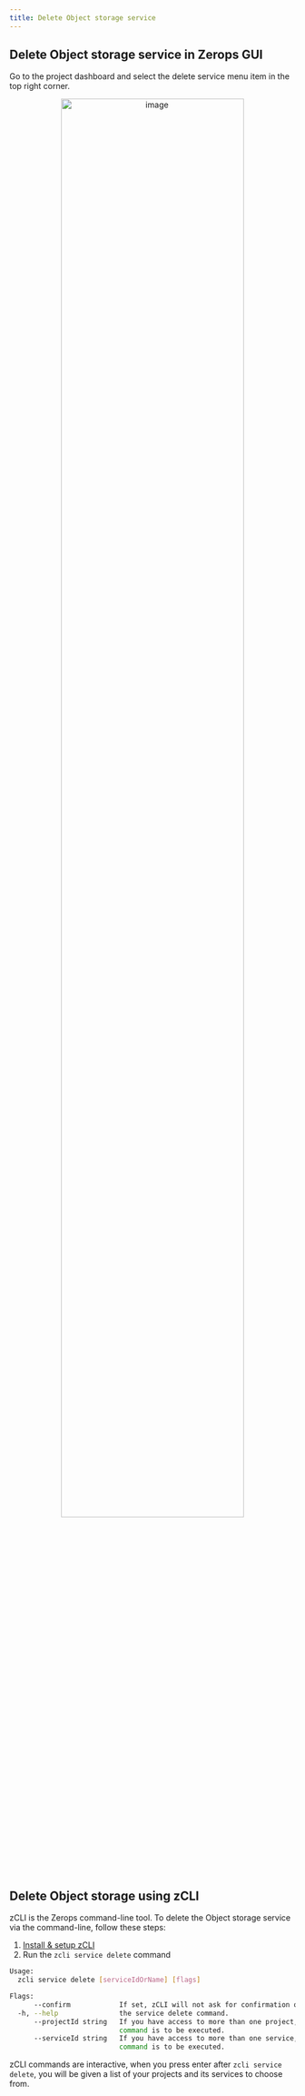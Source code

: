 ```yaml
---
title: Delete Object storage service
---
```


## Delete Object storage service in Zerops GUI
Go to the project dashboard and select the delete service menu item in the top right corner.

<p align="center">
<img src="/img/screenshots/delete_object_storage.png" alt="image" width="80%" height="auto"/>
</p>

## Delete Object storage using zCLI
zCLI is the Zerops command-line tool. To delete the Object storage service via the command-line, follow these steps:
1. [Install & setup zCLI](/references/cli)
2. Run the `zcli service delete` command

```sh
Usage:
  zcli service delete [serviceIdOrName] [flags]

Flags:
      --confirm            If set, zCLI will not ask for confirmation of destructive operations.
  -h, --help               the service delete command.
      --projectId string   If you have access to more than one project, you must specify the project ID for which the
                           command is to be executed.
      --serviceId string   If you have access to more than one service, you must specify the service ID for which the
                           command is to be executed.
```

zCLI commands are interactive, when you press enter after `zcli service delete`, you will be given a list of your projects and its services to choose from.
